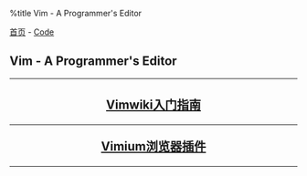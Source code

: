 %title Vim - A Programmer's Editor

[[../../index|首页]] - [[../index|Code]]
==Vim - A Programmer's Editor==
----
<center>
<h2>
[[vimwiki_primer|Vimwiki入门指南]]
----
[[vimium|Vimium浏览器插件]]
</h2>
</center>
----
